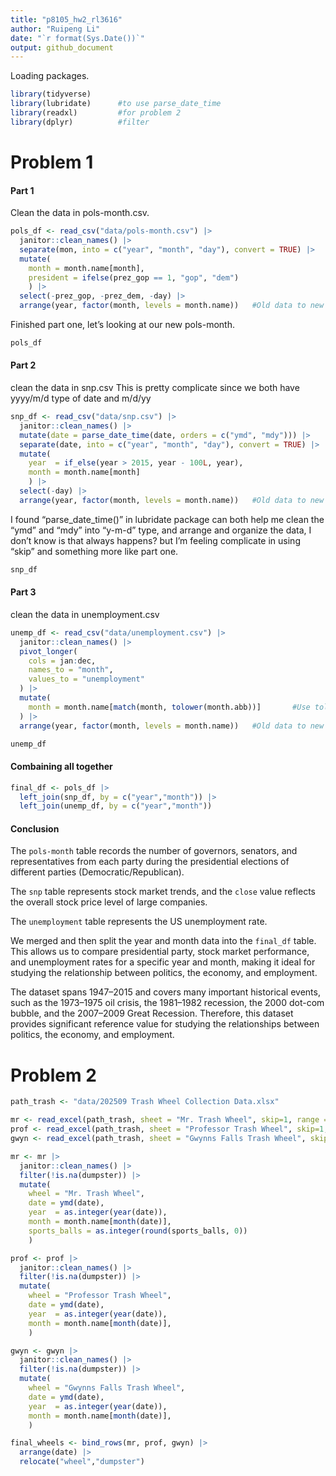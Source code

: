 ```yaml
---
title: "p8105_hw2_rl3616"
author: "Ruipeng Li"
date: "`r format(Sys.Date())`"
output: github_document
---
```

Loading packages. 
```r
library(tidyverse)
library(lubridate)      #to use parse_date_time
library(readxl)         #for problem 2
library(dplyr)          #filter
```

# Problem 1

#### Part 1
Clean the data in pols-month.csv.

```r
pols_df <- read_csv("data/pols-month.csv") |>
  janitor::clean_names() |>
  separate(mon, into = c("year", "month", "day"), convert = TRUE) |>
  mutate(
    month = month.name[month],
    president = ifelse(prez_gop == 1, "gop", "dem")
    ) |>
  select(-prez_gop, -prez_dem, -day) |> 
  arrange(year, factor(month, levels = month.name))   #Old data to new data
```

Finished part one, let's looking at our new pols-month.

```r
pols_df
```

#### Part 2
clean the data in snp.csv
This is pretty complicate since we both have yyyy/m/d type of date and m/d/yy

```r
snp_df <- read_csv("data/snp.csv") |>
  janitor::clean_names() |>
  mutate(date = parse_date_time(date, orders = c("ymd", "mdy"))) |>     #in this way I don't need to relocate()
  separate(date, into = c("year", "month", "day"), convert = TRUE) |>
  mutate(
    year  = if_else(year > 2015, year - 100L, year),
    month = month.name[month]
    ) |> 
  select(-day) |> 
  arrange(year, factor(month, levels = month.name))   #Old data to new data
```

I found "parse_date_time()" in lubridate package can both help me clean the "ymd" and "mdy" into "y-m-d" type, and arrange and organize the data, I don't know is that always happens? but I'm feeling complicate in using "skip" and something more like part one. 
```r
snp_df
```

#### Part 3
clean the data in unemployment.csv
```r
unemp_df <- read_csv("data/unemployment.csv") |>
  janitor::clean_names() |>
  pivot_longer(
    cols = jan:dec,                 
    names_to = "month",
    values_to = "unemployment"
  ) |>
  mutate(
    month = month.name[match(month, tolower(month.abb))]       #Use tolower() to match the month in lowercase.
  ) |>
  arrange(year, factor(month, levels = month.name))   #Old data to new data
```


```r
unemp_df
```

#### Combaining all together

```r
final_df <- pols_df |>
  left_join(snp_df, by = c("year","month")) |>
  left_join(unemp_df, by = c("year","month"))
```

#### Conclusion
The ```pols-month``` table records the number of governors, senators, and representatives from each party during the presidential elections of different parties (Democratic/Republican).

The ```snp``` table represents stock market trends, and the ```close``` value reflects the overall stock price level of large companies.

The ```unemployment``` table represents the US unemployment rate.

We merged and then split the year and month data into the ```final_df``` table. This allows us to compare presidential party, stock market performance, and unemployment rates for a specific year and month, making it ideal for studying the relationship between politics, the economy, and employment.

The dataset spans 1947–2015 and covers many important historical events, such as the 1973–1975 oil crisis, the 1981–1982 recession, the 2000 dot-com bubble, and the 2007–2009 Great Recession. Therefore, this dataset provides significant reference value for studying the relationships between politics, the economy, and employment.

# Problem 2
```r
path_trash <- "data/202509 Trash Wheel Collection Data.xlsx"

mr <- read_excel(path_trash, sheet = "Mr. Trash Wheel", skip=1, range = cell_cols("A:N"))
prof <- read_excel(path_trash, sheet = "Professor Trash Wheel", skip=1, range = cell_cols("A:M"))
gwyn <- read_excel(path_trash, sheet = "Gwynns Falls Trash Wheel", skip=1, range = cell_cols("A:L"))

mr <- mr |> 
  janitor::clean_names() |> 
  filter(!is.na(dumpster)) |> 
  mutate(
    wheel = "Mr. Trash Wheel",
    date = ymd(date), 
    year  = as.integer(year(date)),
    month = month.name[month(date)],                                           #in order to unify data
    sports_balls = as.integer(round(sports_balls, 0))
    ) 

prof <- prof |> 
  janitor::clean_names() |> 
  filter(!is.na(dumpster)) |> 
  mutate(
    wheel = "Professor Trash Wheel",
    date = ymd(date),
    year  = as.integer(year(date)),
    month = month.name[month(date)],                                           #in order to unify data
    ) 

gwyn <- gwyn |> 
  janitor::clean_names() |> 
  filter(!is.na(dumpster)) |> 
  mutate(
    wheel = "Gwynns Falls Trash Wheel",
    date = ymd(date),
    year  = as.integer(year(date)),
    month = month.name[month(date)],                                           #in order to unify data
    ) 

final_wheels <- bind_rows(mr, prof, gwyn) |>
  arrange(date) |> 
  relocate("wheel","dumpster")

```


